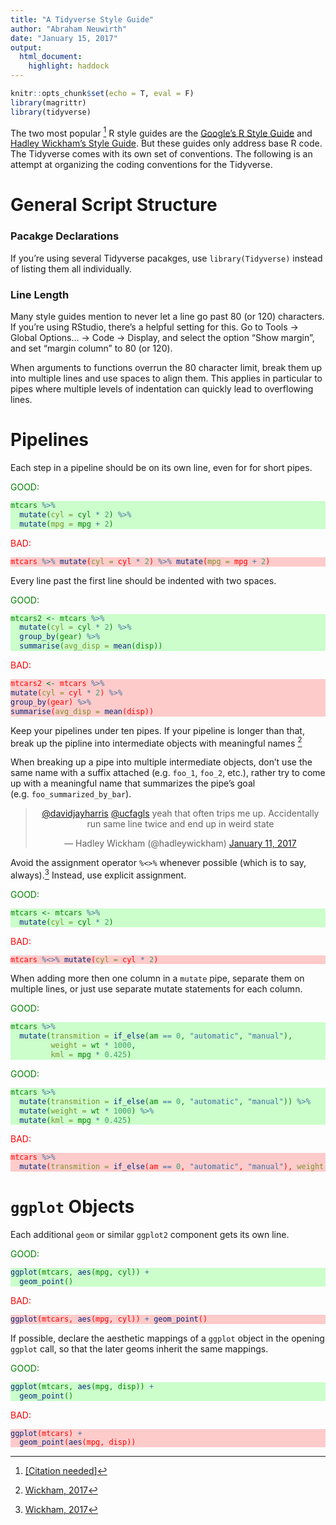 ```yaml
---
title: "A Tidyverse Style Guide"
author: "Abraham Neuwirth"
date: "January 15, 2017"
output: 
  html_document:
    highlight: haddock
---
```

<style>
div.bad pre.r { background-color:rgba(255, 0, 0, 0.2); }
div.good pre.r { background-color:rgba(0, 255, 0, 0.2); }
div.good  { color:green; }
div.bad  { color:red; }
</style>
```r
knitr::opts_chunk$set(echo = T, eval = F)
library(magrittr)
library(tidyverse)
```

The two most popular [^citationeeded] R style guides are the [Google's R Style Guide](https://google.github.io/styleguide/Rguide.xml) and [Hadley Wickham's Style Guide](http://adv-r.had.co.nz/Style.html). But these guides only address base R code. The Tidyverse comes with its own set of conventions. The following is an attempt at organizing the coding conventions for the Tidyverse.

[^citationeeded]: [[<u>Citation needed</u>]](https://xkcd.com/285/)

# General Script Structure

### Pacakge Declarations
If you're using several Tidyverse pacakges, use `library(Tidyverse)` instead of listing them all individually.

### Line Length
Many style guides mention to never let a line go past 80 (or 120) characters. If you're using RStudio, there's a helpful setting for this. Go to Tools -> Global Options... -> Code -> Display, and select the option "Show margin", and set "margin column" to 80 (or 120).

When arguments to functions overrun the 80 character limit, break them up into multiple lines and use spaces to align them. This applies in particular to pipes where multiple levels of indentation can quickly lead to overflowing lines.

# Pipelines

Each step in a pipeline should be on its own line, even for for short pipes.
<div class = "good">
GOOD:
```r
mtcars %>% 
  mutate(cyl = cyl * 2) %>%
  mutate(mpg = mpg + 2)
```
</div>

<div class = "bad">
BAD:
```r
mtcars %>% mutate(cyl = cyl * 2) %>% mutate(mpg = mpg + 2)
```
</div>

Every line past the first line should be indented with two spaces.
<div class = "good">
GOOD:
```r
mtcars2 <- mtcars %>%
  mutate(cyl = cyl * 2) %>%
  group_by(gear) %>%
  summarise(avg_disp = mean(disp))
```
</div>

<div class = "bad">
BAD:
```r
mtcars2 <- mtcars %>% 
mutate(cyl = cyl * 2) %>%
group_by(gear) %>%
summarise(avg_disp = mean(disp))
```
</div>


Keep your pipelines under ten pipes. If your pipeline is longer than that, break up the pipline into intermediate objects with meaningful names [^tenperpipeline]

[^tenperpipeline]:[Wickham, 2017](http://r4ds.had.co.nz/pipes.html#when-not-to-use-the-piper)

When breaking up a pipe into multiple intermediate objects, don't use the same name with a suffix attached (e.g. `foo_1`, `foo_2`, etc.), rather try to come up with a meaningful name that summarizes the pipe's goal (e.g. `foo_summarized_by_bar`).

<center>
<blockquote class="twitter-tweet" data-lang="en"><p lang="en" dir="ltr"><a href="https://twitter.com/davidjayharris">@davidjayharris</a> <a href="https://twitter.com/ucfagls">@ucfagls</a> yeah that often trips me up. Accidentally run same line twice and end up in weird state</p>&mdash; Hadley Wickham (@hadleywickham) <a href="https://twitter.com/hadleywickham/status/819202162211385347">January 11, 2017</a></blockquote>
<script async src="http://platform.twitter.com/widgets.js" charset="utf-8"></script>
</center>

Avoid the assignment operator `%<>%` whenever possible (which is to say, always).[^%<>%] Instead, use explicit assignment.

<div class = "good">
GOOD:
```r
mtcars <- mtcars %>% 
  mutate(cyl = cyl * 2)
```
</div>

<div class = "bad">
BAD:
```r

mtcars %<>% mutate(cyl = cyl * 2)
```
</div>

When adding more then one column in a `mutate` pipe, separate them on multiple lines, or just use separate mutate statements for each column.

<div class = "good">
GOOD:
```r
mtcars %>%
  mutate(transmition = if_else(am == 0, "automatic", "manual"),
         weight = wt * 1000,
         kml = mpg * 0.425)
```
</div>

<div class = "good">
GOOD:
```r
mtcars %>%
  mutate(transmition = if_else(am == 0, "automatic", "manual")) %>%
  mutate(weight = wt * 1000) %>%
  mutate(kml = mpg * 0.425)
```
</div>
<div class = "bad">
BAD:
```r
mtcars %>%
  mutate(transmition = if_else(am == 0, "automatic", "manual"), weight = wt * 1000, kml = mpg * 0.425)
```
</div>




# `ggplot` Objects
Each additional `geom` or similar `ggplot2` component gets its own line.
<div class = "good">
GOOD:
```r
ggplot(mtcars, aes(mpg, cyl)) +
  geom_point()
```
</div>

<div class = "bad">
BAD:
```r
ggplot(mtcars, aes(mpg, cyl)) + geom_point()
```
</div>
[^%<>%]: [Wickham, 2017](http://r4ds.had.co.nz/pipes.html#other-tools-from-magrittr)

If possible, declare the aesthetic mappings of a `ggplot` object in the opening `ggplot` call, so that the later geoms inherit the same mappings. 

<div class = "good">
GOOD:
```r
ggplot(mtcars, aes(mpg, disp)) +
  geom_point()
```
</div>

<div class = "bad">
BAD:
```r
ggplot(mtcars) +
  geom_point(aes(mpg, disp))
```
</div>
